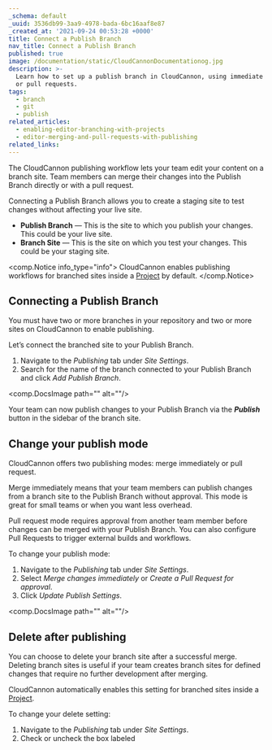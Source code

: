 ```yaml
---
_schema: default
_uuid: 3536db99-3aa9-4978-bada-6bc16aaf8e87
_created_at: '2021-09-24 00:53:28 +0000'
title: Connect a Publish Branch
nav_title: Connect a Publish Branch
published: true
image: /documentation/static/CloudCannonDocumentationog.jpg
description: >-
  Learn how to set up a publish branch in CloudCannon, using immediate merging
  or pull requests.
tags:
  - branch
  - git
  - publish
related_articles:
  - enabling-editor-branching-with-projects
  - editor-merging-and-pull-requests-with-publishing
related_links:
---
```

The CloudCannon publishing workflow lets your team edit your content on a branch site. Team members can merge their changes into the Publish Branch directly or with a pull request.

Connecting a Publish Branch allows you to create a staging site to test changes without affecting your live site.

* **Publish Branch** — This is the site to which you publish your changes. This could be your live site.
* **Branch Site** — This is the site on which you test your changes. This could be your staging site.

<comp.Notice info_type="info">
  CloudCannon enables publishing workflows for branched sites inside a <a rel="noopener noreferrer" href="https://cloudcannon.com/documentation/articles/create-a-project/">Project</a> by default.
</comp.Notice>

## Connecting a Publish Branch

You must have two or more branches in your repository and two or more sites on CloudCannon to enable publishing.

Let’s connect the branched site to your Publish Branch.

1. Navigate to the *Publishing* tab under *Site Settings*.
2. Search for the name of the branch connected to your Publish Branch and click *Add Publish Branch*.

<comp.DocsImage path="" alt=""/>

Your team can now publish changes to your Publish Branch via the *******Publish******* button in the sidebar of the branch site.

## Change your publish mode

CloudCannon offers two publishing modes: merge immediately or pull request.

Merge immediately means that your team members can publish changes from a branch site to the Publish Branch without approval. This mode is great for small teams or when you want less overhead.

Pull request mode requires approval from another team member before changes can be merged with your Publish Branch. You can also configure Pull Requests to trigger external builds and workflows.

To change your publish mode:

1. Navigate to the *Publishing* tab under *Site Settings*.
2. Select *Merge changes immediately* or *Create a Pull Request for approval*.
3. Click *Update Publish Settings*.

<comp.DocsImage path="" alt=""/>

## Delete after publishing

You can choose to delete your branch site after a successful merge. Deleting branch sites is useful if your team creates branch sites for defined changes that require no further development after merging.

CloudCannon automatically enables this setting for branched sites inside a [Project](https://cloudcannon.com/documentation/articles/create-a-project/).

To change your delete setting:

1. Navigate to the *Publishing* tab under *Site Settings*.
2. Check or uncheck the box labeled